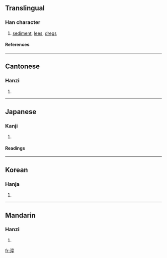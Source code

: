 ==Translingual==
===Han character===
{{Han char|rn=85|rad=水|as=10|sn=13|four=3314<sub>1</sub>|canj=水十卜十 (EJYJ)}}
# [[sediment]], [[lees]], [[dregs]]
====References====
{{Han ref|kx=0643.050|dkj=18034|dj=1050.120|hdz=31709.010|uh=6ED3|ud=28371|bh=B7BA|bd=47034}}

----
==Cantonese==
===Hanzi===
{{yue-hanzi|jyut=|y=ji2}}
# {{defn|Cantonese}}

----
==Japanese==
===Kanji===
{{ja-kanji|grade=|rs=水10}}
# {{defn|Japanese}} 
====Readings====
{{ja-readings|on=[[さい]] (sai), [[し]] (shi)|kun=[[おり]] (ori), [[かす]] (kasu)}}

----
==Korean==
===Hanja===
{{ko-hanja|hangeul=재|eumhun=|rv=jae|mr=chae|y=cya}}
# {{defn|Korean}}

----
==Mandarin==
===Hanzi===
{{cmn-hanzi|pin=[[zǐ]] (zi3)|wg=tzu<sup>3</sup>}}
# {{defn|Mandarin}}

[[fr:滓]]